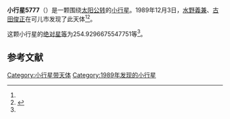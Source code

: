 {{Infobox planet
| bgcolour = #FFFFC0
| name = 5777 Hanaki
| symbol = 
| image = 
| caption = 
| discovery = yes
| discovery_ref = 
| discoverer = [[水野義兼|水野義兼]]、[[古田俊正|古田俊正]]
| discovery_site = [[可儿市|可儿市]] 
| discovered = 1989年12月3日
| designations = yes
| mp_name = 
| named_after = 
| alt_names = 1989 XF/ 1952 YB / 1976 ON / 1982 BD9
| mp_category = [[主带小行星|主带小行星]]
| orbit_ref = <ref name="a">[http://ssd.jpl.nasa.gov/sbdb.cgi?sstr=5777 5777 Hanaki] {{Wayback|url=http://ssd.jpl.nasa.gov/sbdb.cgi?sstr=5777 |date=20210830130440 }}，小行星數據庫瀏覽器（JPL Small-Body Database Browser）－[[美国国家航空航天局|美国国家航空航天局]]喷气推进实验室</ref>
| epoch = 2456400.5 (2013年4月18日更新)
| aphelion = {{convert|3.092527389744955|AU|km|3|abbr=on|lk=out}}
| perihelion = {{convert|2.032057552910238|AU|km|3|abbr=on}}
| semimajor = {{convert|2.562292471327597|AU|km|3|abbr=on}}
| eccentricity = 0.206937703
| period = 1498.102324 [[日|日]]<br />4.1[[儒略年|儒略年]]
| avg_speed = 
| inclination = 8.713920367057595
| asc_node = 113.3829500350206
| mean_anomaly = 
| arg_peri = 254.9296675547751
| satellites = 
| physical_characteristics = yes
| dimensions = 
| mass = 
| density = 
| surface_grav = 
| escape_velocity = 
| sidereal_day = 
| axial_tilt = 
| pole_ecliptic_lat = 
| pole_ecliptic_lon = 
| albedo = 
| temperatures= 
| temp_name1 = 
| mean_temp_1 = 
| max_temp_1 = 
| temp_name2 = 
| max_temp_2 = 
| spectral_type = 
| abs_magnitude = 254.9296675547751
}}

'''小行星5777'''（{{lang-en|5777 Hanaki}}）是一颗围绕[[太阳|太阳]][[公转|公转]]的[[小行星|小行星]]。1989年12月3日，[[水野義兼|水野義兼]]、[[古田俊正|古田俊正]]在可儿市发现了此天体<ref name="a" /><ref>{{cite news|title=小行星列表|url=http://cfa-www.harvard.edu/iau/lists/NumberedMPs.txt|accessdate=2013-07-08|newspaper=哈佛大学|archive-date=2008-05-17|archive-url=https://web.archive.org/web/20080517010638/http://cfa-www.harvard.edu/iau/lists/NumberedMPs.txt|dead-url=no}}</ref>。

这颗小行星的[[绝对星等|绝对星等]]为254.9296675547751等<ref name="a" />。

==参考文献==
{{reflist}}
{{Minor Planet Number|[[小行星5776|小行星5776]]|[[小行星5778|小行星5778]]}}

{{小天体}}

[[Category:小行星带天体|Category:小行星带天体]]
[[Category:1989年发现的小行星|Category:1989年发现的小行星]]

{{asteroid-stub}}